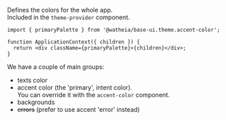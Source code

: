 Defines the colors for the whole app.  
Included in the `theme-provider` component.

```tsx
import { primaryPalette } from '@watheia/base-ui.theme.accent-color';

function ApplicationContext({ children }) {
  return <div className={primaryPalette}>{children}</div>;
}
```

We have a couple of main groups:

- texts color
- accent color (the 'primary', intent color).  
  You can override it with the `accent-color` component.
- backgrounds
- ~~errors~~ (prefer to use accent 'error' instead)
